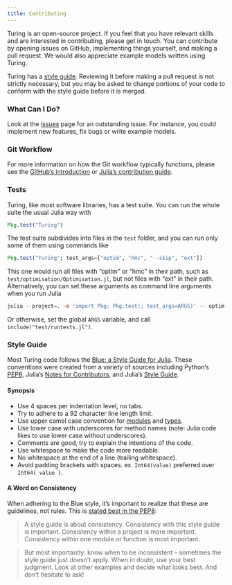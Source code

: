 ---
title: Contributing
---

Turing is an open-source project. If you feel that you have relevant skills and are interested in contributing, please get in touch. You can contribute by opening issues on GitHub, implementing things yourself, and making a pull request. We would also appreciate example models written using Turing.

Turing has a [style guide](#style-guide). Reviewing it before making a pull request is not strictly necessary, but you may be asked to change portions of your code to conform with the style guide before it is merged.

### What Can I Do?

Look at the [issues](https://github.com/TuringLang/Turing.jl/issues) page for an outstanding issue. For instance, you could implement new features, fix bugs or write example models.

### Git Workflow

For more information on how the Git workflow typically functions, please see the [GitHub's introduction](https://guides.github.com/introduction/flow/) or [Julia's contribution guide](https://github.com/JuliaLang/julia/blob/master/CONTRIBUTING.md).

### Tests

Turing, like most software libraries, has a test suite. You can run the whole suite the usual Julia way with

```julia
Pkg.test("Turing")
```

The test suite subdivides into files in the `test` folder, and you can run only some of them using commands like

```julia
Pkg.test("Turing"; test_args=["optim", "hmc", "--skip", "ext"])
```

This one would run all files with "optim" or "hmc" in their path, such as `test/optimisation/Optimisation.jl`, but not files with "ext" in their path. Alternatively, you can set these arguments as command line arguments when you run Julia

```julia
julia --project=. -e 'import Pkg; Pkg.test(; test_args=ARGS)' -- optim hmc --skip ext
```

Or otherwise, set the global `ARGS` variable, and call `include("test/runtests.jl")`. 

### Style Guide

Most Turing code follows the [Blue: a Style Guide for Julia](https://github.com/JuliaDiff/BlueStyle). These conventions were created from a variety of sources including Python's [PEP8](http://legacy.python.org/dev/peps/pep-0008/), Julia's [Notes for Contributors](https://github.com/JuliaLang/julia/blob/master/CONTRIBUTING.md), and Julia's [Style Guide](https://docs.julialang.org/en/v1/manual/style-guide/).

#### Synopsis

  - Use 4 spaces per indentation level, no tabs.
  - Try to adhere to a 92 character line length limit.
  - Use upper camel case convention for [modules](https://docs.julialang.org/en/v1/manual/modules/) and [types](https://docs.julialang.org/en/v1/manual/types/).
  - Use lower case with underscores for method names (note: Julia code likes to use lower case without underscores).
  - Comments are good, try to explain the intentions of the code.
  - Use whitespace to make the code more readable.
  - No whitespace at the end of a line (trailing whitespace).
  - Avoid padding brackets with spaces. ex. `Int64(value)` preferred over `Int64( value )`.

#### A Word on Consistency

When adhering to the Blue style, it's important to realize that these are guidelines, not rules. This is [stated best in the PEP8](http://legacy.python.org/dev/peps/pep-0008/#a-foolish-consistency-is-the-hobgoblin-of-little-minds):

> A style guide is about consistency. Consistency with this style guide is important. Consistency within a project is more important. Consistency within one module or function is most important.

> But most importantly: know when to be inconsistent – sometimes the style guide just doesn't apply. When in doubt, use your best judgment. Look at other examples and decide what looks best. And don't hesitate to ask!

